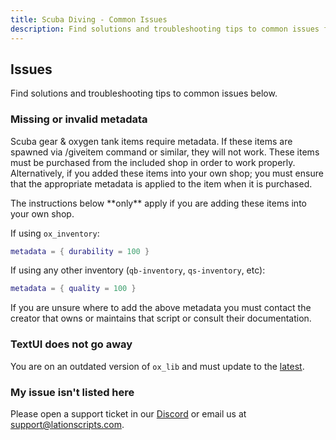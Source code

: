 ```yaml
---
title: Scuba Diving - Common Issues
description: Find solutions and troubleshooting tips to common issues for Scuba Diving
---
```



## Issues
Find solutions and troubleshooting tips to common issues below.

### Missing or invalid metadata
Scuba gear & oxygen tank items require metadata. If these items are spawned via /giveitem command or similar, they will not work.
These items must be purchased from the included shop in order to work properly. Alternatively, if you added these items into your
own shop; you must ensure that the appropriate metadata is applied to the item when it is purchased.

<Callout type="warning" emoji="⚠️">
    The instructions below **only** apply if you are adding these items into your own shop.
</Callout>

If using ```ox_inventory```:
```lua copy
metadata = { durability = 100 }
```
If using any other inventory (```qb-inventory```, ```qs-inventory```, etc):
```lua copy
metadata = { quality = 100 }
```
If you are unsure where to add the above metadata you must contact the creator that owns or maintains that script or consult their documentation.

### TextUI does not go away
You are on an outdated version of ```ox_lib``` and must update to the [latest](https://github.com/overextended/ox_lib/releases/latest).

### My issue isn't listed here
Please open a support ticket in our [Discord](https://discord.gg/9EbY4nM5uu) or email us at support@lationscripts.com.